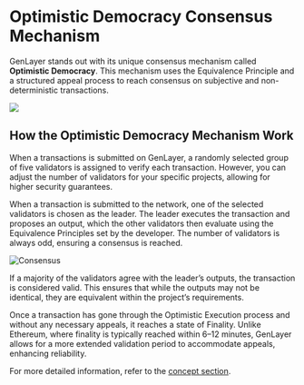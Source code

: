 # Optimistic Democracy Consensus Mechanism

GenLayer stands out with its unique consensus mechanism called **Optimistic Democracy**. This mechanism uses the Equivalence Principle and a structured appeal process to reach consensus on subjective and non-deterministic transactions.


![](/genlayer-works.png)

## How the Optimistic Democracy Mechanism Work

 When a transactions is submitted on GenLayer, a randomly selected group of five validators is assigned to verify each transaction. However, you can adjust the number of validators for your specific projects, allowing for higher security guarantees.

When a transaction is submitted to the network, one of the selected validators is chosen as the leader. The leader executes the transaction and proposes an output, which the other validators then evaluate using the Equivalence Principles set by the developer. The number of validators is always odd, ensuring a consensus is reached.

![Consensus](/consensus-model.jpg)

If a majority of the validators agree with the leader’s outputs, the transaction is considered valid. This ensures that while the outputs may not be identical, they are equivalent within the project’s requirements.

Once a transaction has gone through the Optimistic Execution process and without any necessary appeals, it reaches a state of Finality. Unlike Ethereum, where finality is typically reached within 6–12 minutes, GenLayer allows for a more extended validation period to accommodate appeals, enhancing reliability.

For more detailed information, refer to the [concept section](/core-concepts).

